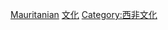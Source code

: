 {{Commons category|Culture of Mauritania}}

[[Category:非洲各國文化|Mauritanian]]
[[Category:毛里塔尼亚|文化]]
[[Category:西非文化|Category:西非文化]]